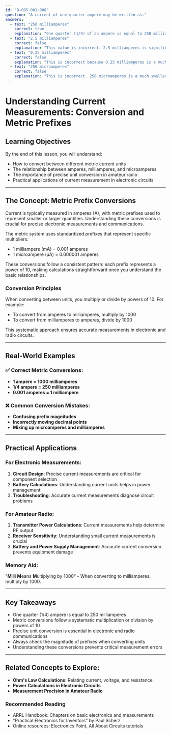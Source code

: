 ```yaml
---
id: "B-005-001-008"
question: "A current of one quarter ampere may be written as:"
answers:
  - text: "250 milliamperes"
    correct: true
    explanation: "One quarter (1/4) of an ampere is equal to 250 milliamperes. This conversion involves understanding metric prefixes: 1 ampere = 1000 milliamperes, so 0.25 amperes × 1000 = 250 milliamperes. The key is recognizing how to convert between units by multiplying or dividing by the appropriate power of 10."
  - text: "2.5 milliamperes"
    correct: false
    explanation: "This value is incorrect. 2.5 milliamperes is significantly less than one quarter ampere. When converting 1/4 ampere to milliamperes, the result is 250 milliamperes, not 2.5 milliamperes."
  - text: "0.25 milliamperes"
    correct: false
    explanation: "This is incorrect because 0.25 milliamperes is a much smaller current than one quarter ampere. When converting between units, one quarter ampere becomes 250 milliamperes, not 0.25 milliamperes."
  - text: "250 microamperes"
    correct: false
    explanation: "This is incorrect. 250 microamperes is a much smaller current than one quarter ampere. Microamperes are 1/1,000,000 of an ampere, whereas one quarter ampere converts to 250 milliamperes (1/1,000 of an ampere)."
---
```


# Understanding Current Measurements: Conversion and Metric Prefixes

## Learning Objectives
By the end of this lesson, you will understand:
- How to convert between different metric current units
- The relationship between amperes, milliamperes, and microamperes
- The importance of precise unit conversion in amateur radio
- Practical applications of current measurement in electronic circuits

---

## The Concept: Metric Prefix Conversions

Current is typically measured in amperes (A), with metric prefixes used to represent smaller or larger quantities. Understanding these conversions is crucial for precise electronic measurements and communications.

The metric system uses standardized prefixes that represent specific multipliers:
- 1 milliampere (mA) = 0.001 amperes
- 1 microampere (µA) = 0.000001 amperes

These conversions follow a consistent pattern: each prefix represents a power of 10, making calculations straightforward once you understand the basic relationships.

### Conversion Principles

When converting between units, you multiply or divide by powers of 10. For example:
- To convert from amperes to milliamperes, multiply by 1000
- To convert from milliamperes to amperes, divide by 1000

This systematic approach ensures accurate measurements in electronic and radio circuits.

---

## Real-World Examples

### ✅ Correct Metric Conversions:
- **1 ampere = 1000 milliamperes**
- **1/4 ampere = 250 milliamperes**
- **0.001 amperes = 1 milliampere**

### ❌ Common Conversion Mistakes:
- **Confusing prefix magnitudes**
- **Incorrectly moving decimal points**
- **Mixing up microamperes and milliamperes**

---

## Practical Applications

### For Electronic Measurements:
1. **Circuit Design**: Precise current measurements are critical for component selection
2. **Battery Calculations**: Understanding current units helps in power management
3. **Troubleshooting**: Accurate current measurements diagnose circuit problems

### For Amateur Radio:
1. **Transmitter Power Calculations**: Current measurements help determine RF output
2. **Receiver Sensitivity**: Understanding small current measurements is crucial
3. **Battery and Power Supply Management**: Accurate current conversion prevents equipment damage

### Memory Aid:
"**M**illi **M**eans **M**ultiplying by 1000" - When converting to milliamperes, multiply by 1000.

---

## Key Takeaways

- One quarter (1/4) ampere is equal to 250 milliamperes
- Metric conversions follow a systematic multiplication or division by powers of 10
- Precise unit conversion is essential in electronic and radio communications
- Always check the magnitude of prefixes when converting units
- Understanding these conversions prevents critical measurement errors

---

## Related Concepts to Explore:
- **Ohm's Law Calculations**: Relating current, voltage, and resistance
- **Power Calculations in Electronic Circuits**
- **Measurement Precision in Amateur Radio**

### Recommended Reading
- ARRL Handbook: Chapters on basic electronics and measurements
- "Practical Electronics for Inventors" by Paul Scherz
- Online resources: Electronics Point, All About Circuits tutorials